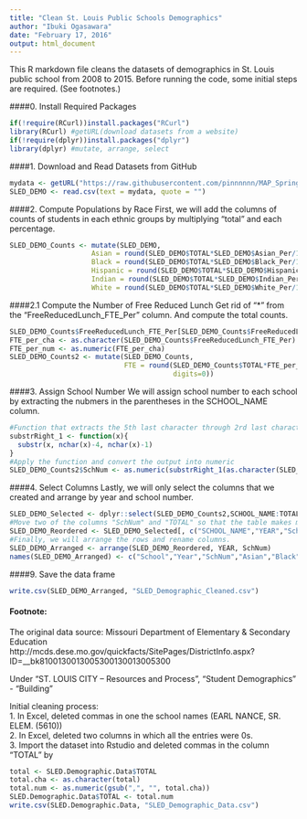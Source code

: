 ```yaml
---
title: "Clean St. Louis Public Schools Demographics"
author: "Ibuki Ogasawara"
date: "February 17, 2016"
output: html_document
---
```

This R markdown file cleans the datasets of demographics in St. Louis public school from 2008 to 2015. Before running the code, some initial steps are required. (See footnotes.)  

####0. Install Required Packages
```r
if(!require(RCurl))install.packages("RCurl")
library(RCurl) #getURL(download datasets from a website)
if(!require(dplyr))install.packages("dplyr")
library(dplyr) #mutate, arrange, select
```

####1. Download and Read Datasets from GitHub
```r
mydata <- getURL("https://raw.githubusercontent.com/pinnnnnn/MAP_Spring_2016/master/SLED_Demographics/SLED_Demographic_Data.csv")
SLED_DEMO <- read.csv(text = mydata, quote = "")
```

####2. Compute Populations by Race
First, we will add the columns of counts of students in each ethnic groups by multiplying "total" and each percentage. 
```r
SLED_DEMO_Counts <- mutate(SLED_DEMO, 
                    Asian = round(SLED_DEMO$TOTAL*SLED_DEMO$Asian_Per/100, digits=0), 
                    Black = round(SLED_DEMO$TOTAL*SLED_DEMO$Black_Per/100, digits=0),
                    Hispanic = round(SLED_DEMO$TOTAL*SLED_DEMO$Hispanic_Per/100, digits=0),
                    Indian = round(SLED_DEMO$TOTAL*SLED_DEMO$Indian_Per/100, digits=0),
                    White = round(SLED_DEMO$TOTAL*SLED_DEMO$White_Per/100, digits=0))
```

####2.1 Compute the Number of Free Reduced Lunch
Get rid of "*" from the "FreeReducedLunch_FTE_Per" column. And compute the total counts.
```r
SLED_DEMO_Counts$FreeReducedLunch_FTE_Per[SLED_DEMO_Counts$FreeReducedLunch_FTE_Per=="*"] <- NA
FTE_per_cha <- as.character(SLED_DEMO_Counts$FreeReducedLunch_FTE_Per)
FTE_per_num <- as.numeric(FTE_per_cha)
SLED_DEMO_Counts2 <- mutate(SLED_DEMO_Counts,
                            FTE = round(SLED_DEMO_Counts$TOTAL*FTE_per_num/100,
                                        digits=0))
```

####3. Assign School Number
We will assign school number to each school by extracting the nubmers in the parentheses in the SCHOOL_NAME column. 
```r
#Function that extracts the 5th last character through 2rd last character of characters. 
substrRight_1 <- function(x){
  substr(x, nchar(x)-4, nchar(x)-1)
}
#Apply the function and convert the output into numeric
SLED_DEMO_Counts2$SchNum <- as.numeric(substrRight_1(as.character(SLED_DEMO_Counts2$SCHOOL_NAME)))
```

####4. Select Columns
Lastly, we will only select the columns that we created and arrange by year and school number. 
```r
SLED_DEMO_Selected <- dplyr::select(SLED_DEMO_Counts2,SCHOOL_NAME:TOTAL, Asian:SchNum)
#Move two of the columns "SchNum" and "TOTAL" so that the table makes more sense. 
SLED_DEMO_Reordered <- SLED_DEMO_Selected[, c("SCHOOL_NAME","YEAR","SchNum","Asian","Black","Hispanic","Indian","White","FTE","TOTAL")] 
#Finally, we will arrange the rows and rename columns. 
SLED_DEMO_Arranged <- arrange(SLED_DEMO_Reordered, YEAR, SchNum)
names(SLED_DEMO_Arranged) <- c("School","Year","SchNum","Asian","Black","Hispanic","Indian","White","FTE","Total")
```

####9. Save the data frame
```r
write.csv(SLED_DEMO_Arranged, "SLED_Demographic_Cleaned.csv")
```

#### Footnote: 

The original data source: Missouri Department of Elementary & Secondary Education  
http://mcds.dese.mo.gov/quickfacts/SitePages/DistrictInfo.aspx?ID=__bk8100130013005300130013005300  

Under "ST. LOUIS CITY -- Resources and Process", "Student Demographics" - "Building"  

Initial cleaning process:  
1. In Excel, deleted commas in one the school names (EARL NANCE, SR. ELEM. (5610))  
2. In Excel, deleted two columns in which all the entries were 0s.  
3. Import the dataset into Rstudio and deleted commas in the column "TOTAL" by
```r
total <- SLED.Demographic.Data$TOTAL
total.cha <- as.character(total)
total.num <- as.numeric(gsub(",", "", total.cha))
SLED.Demographic.Data$TOTAL <- total.num
write.csv(SLED.Demographic.Data, "SLED_Demographic_Data.csv")
```

